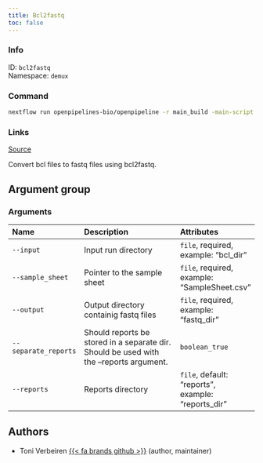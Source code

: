 ```yaml
---
title: Bcl2fastq
toc: false
---
```


::: {.column-margin}

### Info

ID: `bcl2fastq`  
Namespace: `demux`

### Command

```bash
nextflow run openpipelines-bio/openpipeline -r main_build -main-script target/nextflow/demux/bcl2fastq/main.nf --help
```

### Links
[Source](https://github.com/openpipelines-bio/openpipeline/blob/main/src/demux/bcl2fastq){.btn-action .btn-sm .btn-info .btn role="button"}
:::

Convert bcl files to fastq files using bcl2fastq.


## Argument group

### Arguments



|Name                 |Description                                                                             |Attributes                                         |
|:--------------------|:---------------------------------------------------------------------------------------|:--------------------------------------------------|
|`--input`            |Input run directory                                                                     |`file`, required, example: "bcl_dir"               |
|`--sample_sheet`     |Pointer to the sample sheet                                                             |`file`, required, example: "SampleSheet.csv"       |
|`--output`           |Output directory containig fastq files                                                  |`file`, required, example: "fastq_dir"             |
|`--separate_reports` |Should reports be stored in a separate dir. Should be used with the --reports argument. |`boolean_true`                                     |
|`--reports`          |Reports directory                                                                       |`file`, default: "reports", example: "reports_dir" |

## Authors

 * Toni Verbeiren [{{< fa brands github >}}](https://github.com/tverbeiren) (author, maintainer)

